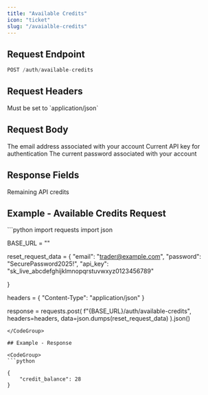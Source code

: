 ```yaml
---
title: "Available Credits"
icon: "ticket"
slug: "/avaialble-credits"
---
```


## Request Endpoint

```python
POST /auth/available-credits
```

## Request Headers

<ParamField header="Content-Type" type="string" required>
  Must be set to `application/json`
</ParamField>

## Request Body

<ParamField body="email" type="string" required>
  The email address associated with your account
</ParamField>

<ParamField body="api_key" type="string" required>
  Current API key for authentication
</ParamField>

<ParamField body="password" type="string" required>
  The current password associated with your account
</ParamField>

## Response Fields

<ResponseField name="credit_balance" type="int">
  Remaining API credits
</ResponseField>

## Example - Available Credits Request

<CodeGroup>
  ```python
  import requests
  import json

  BASE_URL = ""

  reset_request_data = {
      "email": "trader@example.com",
      "password": "SecurePassword2025!",
      "api_key": "sk_live_abcdefghijklmnopqrstuvwxyz0123456789"

  }

  headers = {
      "Content-Type": "application/json"
  }

  response = requests.post(
      f"{BASE_URL}/auth/available-credits",
      headers=headers,
      data=json.dumps(reset_request_data)
  ).json()
  ```
</CodeGroup>

## Example - Response

<CodeGroup>
  ```python

  {
      "credit_balance": 28
  }

  ```
</CodeGroup>